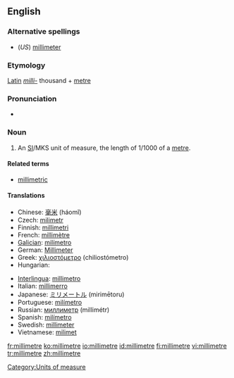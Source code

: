 ==English==

===Alternative spellings===
* (''US'') [[millimeter]]

===Etymology===
[[Latin]] ''[[milli-]]'' thousand + [[metre]]

===Pronunciation===
* {{audio|en-us-millimetre.ogg|Audio (US)}}

===Noun===
{{en-noun}}

# {{UK}} An [[SI#Abbreviation|SI]]/MKS unit of measure, the length of 1/1000 of a [[metre]].

====Related terms====
* [[millimetric]]

====Translations====
{{trans-top|unit of measure}}
* Chinese: [[毫米]] (háomǐ)
* Czech: [[milimetr]] {{m}}
* Finnish: [[millimetri]]
* French: [[millimètre]] {{m}}
* [[Galician]]: [[milímetro]] {{m}}
* German: [[Millimeter]] {{m}}
* Greek: [[χιλιοστόμετρο]] (chiliostómetro)
* Hungarian: {{t|hu|milliméter}}
{{trans-mid}}
* [[Interlingua]]: [[millimetro]]
* Italian: [[millimerro]]
* Japanese: [[ミリメートル]] (mirimētoru)
* Portuguese: [[milímetro]] {{m}}
* Russian: [[миллиметр]] (millimétr) {{m}}
* Spanish: [[milímetro]] {{m}}
* Swedish: [[millimeter]] {{c}}
* Vietnamese: [[milimet]]
{{trans-bottom}}

[[Category:Units of measure]]

[[fr:millimetre]]
[[ko:millimetre]]
[[io:millimetre]]
[[id:millimetre]]
[[fi:millimetre]]
[[vi:millimetre]]
[[tr:millimetre]]
[[zh:millimetre]]